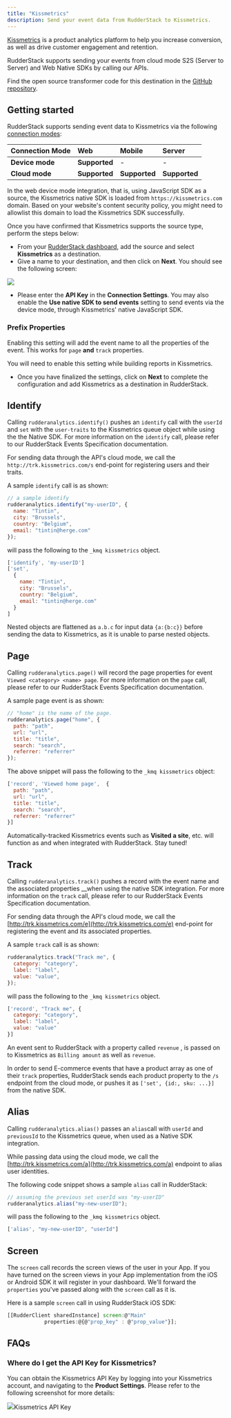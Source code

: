 ```yaml
---
title: "Kissmetrics"
description: Send your event data from RudderStack to Kissmetrics.
---
```


[Kissmetrics](https://www.kissmetrics.io/) is a product analytics platform to help you increase conversion, as well as drive customer engagement and retention.

RudderStack supports sending your events from cloud mode S2S \(Server to Server\) and Web Native SDKs by calling our APIs.

<div class="infoBlock">
Find the open source transformer code for this destination in the <a href="https://github.com/rudderlabs/rudder-transformer/tree/master/src/v0/destinations/kissmetrics">GitHub repository</a>.
</div>

## Getting started

RudderStack supports sending event data to Kissmetrics via the following <a href="https://rudderstack.com/docs/rudderstack-cloud/rudderstack-connection-modes/">connection modes</a>:

| **Connection Mode** | **Web**       | **Mobile**    | **Server**    |
| :------------------ | :------------ | :------------ | :------------ |
| **Device mode**     | **Supported** | -             | -             |
| **Cloud mode**      | **Supported** | **Supported** | **Supported** |

<div class="infoBlock">
In the web device mode integration, that is, using <Link to="/sources/event-streams/sdks/rudderstack-javascript-sdk">JavaScript SDK</Link> as a source, the Kissmetrics native SDK is loaded from <code class="inline-code">https://kissmetrics.com</code> domain. Based on your website's content security policy, you might need to <Link to="/sources/event-streams/sdks/rudderstack-javascript-sdk/load-js-sdk/#allowlist-destination-domain">allowlist this domain</Link> to load the Kissmetrics SDK successfully.
</div>

Once you have confirmed that Kissmetrics supports the source type, perform the steps below:

- From your [RudderStack dashboard](https://app.rudderlabs.com/), add the source and select **Kissmetrics** as a destination.
- Give a name to your destination, and then click on **Next**. You should see the following screen:

<img src="../../assets/image (24) (1) (1).png" />

- Please enter the **API Key** in the **Connection Settings**. You may also enable the **Use native SDK to send events** setting to send events via the <Link to="/destinations/rudderstack-connection-modes/#device-mode">device mode</Link>, through Kissmetrics' native JavaScript SDK.

### Prefix Properties

Enabling this setting will add the event name to all the properties of the event. This works for `page` **and** `track` properties.

<div class="infoBlock">

You will need to enable this setting while building reports in Kissmetrics.
</div>

- Once you have finalized the settings, click on **Next** to complete the configuration and add Kissmetrics as a destination in RudderStack.

## Identify

Calling `rudderanalytics.identify()` pushes an `identify` call with the `userId` and `set` with the `user-traits` to the Kissmetrics queue object while using the the Native SDK. For more information on the `identify` call, please refer to our <Link to="/event-spec/standard-events/">RudderStack Events Specification</Link> documentation.

For sending data through the API's cloud mode, we call the `http://trk.kissmetrics.com/s` end-point for registering users and their traits.

A sample `identify` call is as shown:

```javascript
// a sample identify
rudderanalytics.identify("my-userID", {
  name: "Tintin",
  city: "Brussels",
  country: "Belgium",
  email: "tintin@herge.com"
});
```

will pass the following to the `_kmq kissmetrics` object.

```javascript
['identify', 'my-userID']
['set',
  {
    name: "Tintin",
    city: "Brussels",
    country: "Belgium",
    email: "tintin@herge.com"
  }
]
```

<div class="infoBlock">

Nested objects are flattened as <code class="inline-code">a.b.c</code> for input data <code class="inline-code">&#123;a:&#123;b:c&#125;&#125;</code> before sending the data to Kissmetrics, as it is unable to parse nested objects.
</div>

## Page

Calling `rudderanalytics.page()` will record the page properties for event `Viewed <category> <name> page`. For more information on the `page` call, please refer to our <Link to="/event-spec/standard-events/">RudderStack Events Specification</Link> documentation.

A sample page event is as shown:

```javascript
// "home" is the name of the page.
rudderanalytics.page("home", {
  path: "path",
  url: "url",
  title: "title",
  search: "search",
  referrer: "referrer"
});
```

The above snippet will pass the following to the `_kmq kissmetrics` object:

```javascript
['record', 'Viewed home page',  {
  path: "path",
  url: "url",
  title: "title",
  search: "search",
  referrer: "referrer"
}]
```

<div class="infoBlock">

 Automatically-tracked Kissmetrics events such as <strong>Visited a site</strong>, etc. will function as and when integrated with RudderStack. Stay tuned!
</div>

## Track

Calling `rudderanalytics.track()` pushes a record with the event name and the associated properties \_\_when using the native SDK integration. For more information on the `track` call, please refer to our <Link to="/event-spec/standard-events/">RudderStack Events Specification</Link> documentation.

For sending data through the API's cloud mode, we call the [http://trk.kissmetrics.com/e](http://trk.kissmetrics.com/e) end-point for registering the event and its associated properties.

A sample `track` call is as shown:

```javascript
rudderanalytics.track("Track me", {
  category: "category",
  label: "label",
  value: "value",
});
```

will pass the following to the `_kmq kissmetrics` object.

```javascript
['record', "Track me", {
  category: "category",
  label: "label",
  value: "value"
}]
```

An event sent to RudderStack with a property called `revenue` , is passed on to Kissmetrics as `Billing amount` as well as `revenue`.

<div class="infoBlock">

In order to send E-commerce events that have a product array as one of their <code class="inline-code">track</code> properties, RudderStack sends each product property to the <code class="inline-code">/s</code> endpoint from the cloud mode, or pushes it as <code class="inline-code">['set', &#123;id:, sku: ...&#125;]</code> from the native SDK.
</div>

## Alias

Calling `rudderanalytics.alias()` passes an `alias`call with `userId` and `previousId` to the Kissmetrics queue, when used as a Native SDK integration.

While passing data using the cloud mode, we call the [http://trk.kissmetrics.com/a](http://trk.kissmetrics.com/a) endpoint to alias user identities.

The following code snippet shows a sample `alias` call in RudderStack:

```javascript
// assuming the previous set userId was "my-userID"
rudderanalytics.alias("my-new-userID");
```

will pass the following to the `_kmq kissmetrics` object.

```javascript
['alias', "my-new-userID", "userId"]
```

## Screen

The `screen` call records the screen views of the user in your App. If you have turned on the screen views in your App implementation from the <Link to="/sources/event-streams/sdks/rudderstack-ios-sdk/">iOS</Link> or <Link to="/sources/event-streams/sdks/rudderstack-android-sdk/">Android</Link> SDK it will register in your dashboard. We'll forward the `properties` you've passed along with the `screen` call as it is.

Here is a sample `screen` call in using RudderStack iOS SDK:

```javascript
[[RudderClient sharedInstance] screen:@"Main"
            properties:@{@"prop_key" : @"prop_value"}];
```

## FAQs

### Where do I get the API Key for Kissmetrics?

You can obtain the Kissmetrics API Key by logging into your Kissmetrics account, and navigating to the **Product Settings**. Please refer to the following screenshot for more details:

<img src="../../assets/image (13) (2).png" /><span class="imageTitle">Kissmetrics API Key</span>


